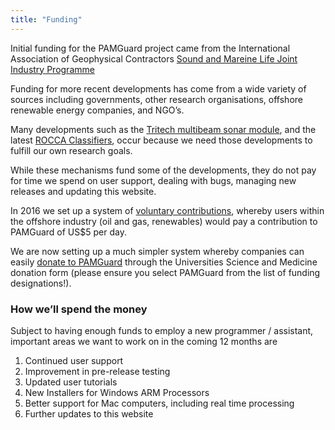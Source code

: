 ```yaml
---
title: "Funding"
---
```


Initial funding for the PAMGuard project came from the International Association of Geophysical Contractors [Sound and Mareine Life Joint Industry Programme](https://www.soundandmarinelife.org/)

Funding for more recent developments has come from a wide variety of sources including governments, other research organisations, offshore renewable energy companies, and NGO's.

Many developments such as the [Tritech multibeam sonar module](./plugins/tritech.qmd), and the latest [ROCCA Classifiers](./rocca/rocca.qmd), occur because we need those developments to fulfill our own research goals.

While these mechanisms fund some of the developments, they do not pay for time we spend on user support, dealing with bugs, managing new releases and updating this website.

In 2016 we set up a system of [voluntary contributions](voluntary.qmd), whereby users within the offshore industry (oil and gas, renewables) would pay a contribution to PAMGuard of US\$5 per day.

We are now setting up a much simpler system whereby companies can easily [donate to PAMGuard](https://www.st-andrews.ac.uk/development/pamguard/) through the Universities Science and Medicine donation form (please ensure you select PAMGuard from the list of funding designations!).

### How we'll spend the money

Subject to having enough funds to employ a new programmer / assistant, important areas we want to work on in the coming 12 months are

1.  Continued user support
2.  Improvement in pre-release testing
3.  Updated user tutorials
4.  New Installers for Windows ARM Processors
5.  Better support for Mac computers, including real time processing
6.  Further updates to this website
